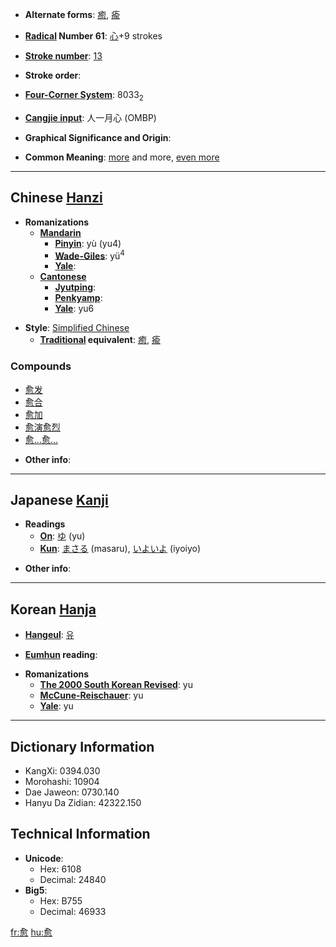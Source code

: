 * '''Alternate forms''': [[癒]], [[瘉]]

* '''[[Wiktionary:Chinese radical index| Radical]] Number 61''': [[Wiktionary:Chinese radical index 心|心]]+9 strokes

* '''[[Wiktionary:Chinese total strokes index|Stroke number]]''': [[Wiktionary:Chinese total strokes index 13|13]]

* '''Stroke order''': 

* '''[[Wiktionary:Chinese four corner index|Four-Corner System]]''': 8033<sub>2</sub>

* '''[[Wiktionary:Chinese Cangjie index|Cangjie input]]''': 人一月心 (OMBP)

* '''Graphical Significance and Origin''': 

* '''Common Meaning''': [[more]] and more, [[even more]]

----

== Chinese [[Hanzi]] ==

* '''Romanizations'''
** '''[[Mandarin]]'''
*** '''[[Pinyin]]''': yù (yu4)
*** '''[[Wade-Giles]]''': yü<sup>4</sup>
*** '''[[Yale]]''': 
** '''[[Cantonese]]'''
*** '''[[Jyutping]]''':
*** '''[[Penkyamp]]''': 
*** '''[[Yale]]''': yu6

* '''Style''': [[Simplified Chinese]] 
** '''[[Traditional Chinese|Traditional]] equivalent''': [[癒]], [[瘉]]

===Compounds===
*[[愈发]]
*[[愈合]]
*[[愈加]]
*[[愈演愈烈]]
*[[愈…愈…]]

* '''Other info''': 

----

== Japanese [[Kanji]] ==

* '''Readings'''
** '''[[On]]''': [[ゆ]] (yu)
** '''[[Kun]]''': [[まさる]] (masaru), [[いよいよ]] (iyoiyo)

* '''Other info''':  

----

== Korean [[Hanja]] ==

* '''[[Hangeul]]''': [[유]]

* '''[[Eumhun]] reading''': 

* '''Romanizations'''
** '''[[The 2000 South Korean Revised Romanization|The 2000 South Korean Revised]]''': yu
** '''[[McCune-Reischauer]]''': yu
** '''[[Yale]]''': yu

----

== Dictionary Information ==

* KangXi: 0394.030
* Morohashi: 10904
* Dae Jaweon: 0730.140
* Hanyu Da Zidian: 42322.150

== Technical Information ==

* '''Unicode''':
** Hex: 6108
** Decimal: 24840
* '''Big5''':
** Hex: B755
** Decimal: 46933

[[fr:愈]]
[[hu:愈]]